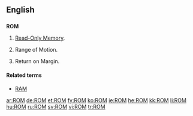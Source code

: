 {{see|rom|Rom|room}}

==English==

==={{acronym}}===
'''ROM'''

# [[read-only memory|Read-Only Memory]].
# {{medical}} Range of Motion.
# {{finance}} Return on Margin.

====Related terms====
*[[RAM]]

[[ar:ROM]]
[[de:ROM]]
[[et:ROM]]
[[fy:ROM]]
[[ko:ROM]]
[[ie:ROM]]
[[he:ROM]]
[[kk:ROM]]
[[li:ROM]]
[[hu:ROM]]
[[ru:ROM]]
[[sv:ROM]]
[[vi:ROM]]
[[tr:ROM]]